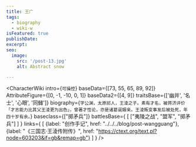 ```yaml
---
title: 王广
tags:
  - biography
  - wiki-w
isFeatured: true
publishDate:
excerpt:
seo:
  image:
    src: '/post-13.jpg'
    alt: Abstract snow

---
```



<CharacterWiki
  intro={`可操控`}
  baseData={[73, 55, 65, 89, 92]}
  AttributeFigure={[0, -1, -10, 0, 1]}
  baseData2={[4, 9]}
  traitsBase={['幽并', '名士', '心眼', '同雠']}
  biography={`字公渊，太原祁人，王淩之子。素有才名，被蒋济评价「才志能力比其父王淩更为出色」，曾著才性论，亦是诸葛诞姻亲。王淩叛变事发后被处死，年四十岁有余。`}
  baseclass={["掷矛兵"]}
  battlesBase={
    [
      ["夷陵之战", "盟军", "掷矛兵"]
    ]
  }
  links={
    [
      {label: "创作手记", href: "../../../blog/post-wangguang"},
      {label: "《三国志·王淩传附传》", href: "https://ctext.org/text.pl?node=603203&if=gb&remap=gb"}
    ]
  }
/>
